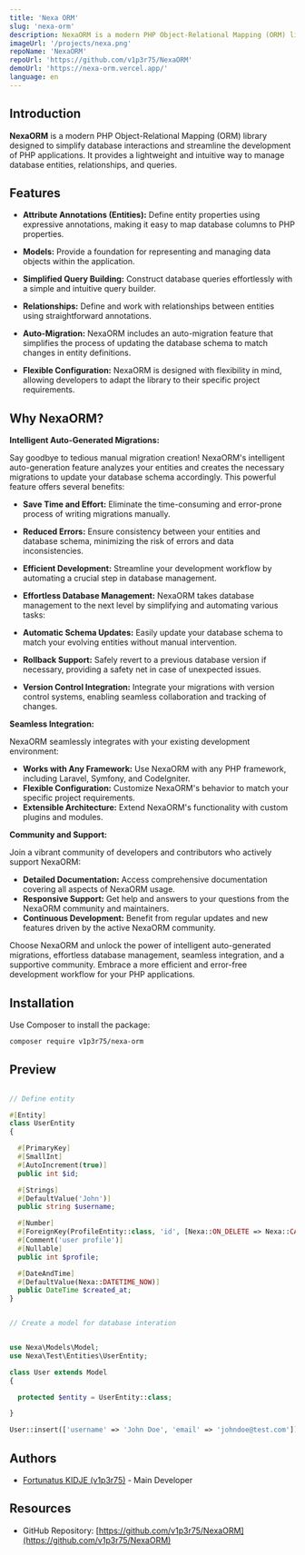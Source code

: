 ```yaml
---
title: 'Nexa ORM'
slug: 'nexa-orm'
description: NexaORM is a modern PHP Object-Relational Mapping (ORM) library designed to simplify database interactions and streamline the development of PHP applications.
imageUrl: '/projects/nexa.png'
repoName: 'NexaORM'
repoUrl: 'https://github.com/v1p3r75/NexaORM'
demoUrl: 'https://nexa-orm.vercel.app/'
language: en
---
```


## Introduction

**NexaORM** is a modern PHP Object-Relational Mapping (ORM) library designed to simplify database interactions and streamline the development of PHP applications. It provides a lightweight and intuitive way to manage database entities, relationships, and queries.

## Features

- **Attribute Annotations (Entities):** Define entity properties using expressive annotations, making it easy to map database columns to PHP properties.

- **Models:** Provide a foundation for representing and managing data objects within the application.

- **Simplified Query Building:** Construct database queries effortlessly with a simple and intuitive query builder.

- **Relationships:** Define and work with relationships between entities using straightforward annotations.

- **Auto-Migration:** NexaORM includes an auto-migration feature that simplifies the process of updating the database schema to match changes in entity definitions.

- **Flexible Configuration:** NexaORM is designed with flexibility in mind, allowing developers to adapt the library to their specific project requirements.

## Why NexaORM?

**Intelligent Auto-Generated Migrations:**

Say goodbye to tedious manual migration creation! NexaORM's intelligent auto-generation feature analyzes your entities and creates the necessary migrations to update your database schema accordingly. This powerful feature offers several benefits:

- **Save Time and Effort:** Eliminate the time-consuming and error-prone process of writing migrations manually.
- **Reduced Errors:** Ensure consistency between your entities and database schema, minimizing the risk of errors and data inconsistencies.
- **Efficient Development:** Streamline your development workflow by automating a crucial step in database management.

- **Effortless Database Management:** NexaORM takes database management to the next level by simplifying and automating various tasks:

- **Automatic Schema Updates:** Easily update your database schema to match your evolving entities without manual intervention.
- **Rollback Support:** Safely revert to a previous database version if necessary, providing a safety net in case of unexpected issues.
- **Version Control Integration:** Integrate your migrations with version control systems, enabling seamless collaboration and tracking of changes.

**Seamless Integration:**

NexaORM seamlessly integrates with your existing development environment:

* **Works with Any Framework:** Use NexaORM with any PHP framework, including Laravel, Symfony, and CodeIgniter.
* **Flexible Configuration:** Customize NexaORM's behavior to match your specific project requirements.
* **Extensible Architecture:** Extend NexaORM's functionality with custom plugins and modules.

**Community and Support:**

Join a vibrant community of developers and contributors who actively support NexaORM:

- **Detailed Documentation:** Access comprehensive documentation covering all aspects of NexaORM usage.
- **Responsive Support:** Get help and answers to your questions from the NexaORM community and maintainers.
- **Continuous Development:** Benefit from regular updates and new features driven by the active NexaORM community.

Choose NexaORM and unlock the power of intelligent auto-generated migrations, effortless database management, seamless integration, and a supportive community. Embrace a more efficient and error-free development workflow for your PHP applications.


## Installation

Use Composer to install the package:

```bash
composer require v1p3r75/nexa-orm
```

## Preview

```php

// Define entity

#[Entity]
class UserEntity
{

  #[PrimaryKey]
  #[SmallInt]
  #[AutoIncrement(true)]
  public int $id;

  #[Strings]
  #[DefaultValue('John')]
  public string $username;

  #[Number]
  #[ForeignKey(ProfileEntity::class, 'id', [Nexa::ON_DELETE => Nexa::CASCADE, Nexa::ON_UPDATE => Nexa::CASCADE])]
  #[Comment('user profile')]
  #[Nullable]
  public int $profile;

  #[DateAndTime]
  #[DefaultValue(Nexa::DATETIME_NOW)]
  public DateTime $created_at;
}
```

```php

// Create a model for database interation


use Nexa\Models\Model;
use Nexa\Test\Entities\UserEntity;

class User extends Model
{

  protected $entity = UserEntity::class;

}

User::insert(['username' => 'John Doe', 'email' => 'johndoe@test.com'])

```

## Authors

- [Fortunatus KIDJE (v1p3r75)](https://github.com/v1p3r75) - Main Developer

## Resources

- GitHub Repository: [https://github.com/v1p3r75/NexaORM](https://github.com/v1p3r75/NexaORM)